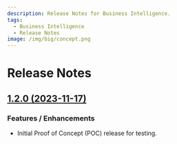 ```yaml
---
description: Release Notes for Business Intelligence.
tags:
  - Business Intelligence
  - Release Notes
image: /img/big/concept.png
---
```



# Release Notes

## [1.2.0 (2023-11-17)](/blog/big-1.2.0-20231127/)

### Features / Enhancements

- Initial Proof of Concept (POC) release for testing.

<Shorts
  src="https://www.youtube.com/embed/X2An_gbxX5k"
  title="Business Intelligence App 1.2.0 for Grafana."
/>

